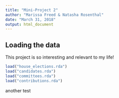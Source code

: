 ```yaml
---
title: "Mini-Project 2"
author: "Marissa Freed & Natasha Rosenthal"
date: "March 31, 2018"
output: html_document
---
```



## Loading the data

This project is so interesting and relevant to my life!

```r
load("house_elections.rda")
load("candidates.rda")
load("committees.rda")
load("contributions.rda")
```


another test